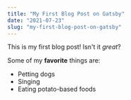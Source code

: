 ```yaml
---
title: "My First Blog Post on Gatsby"
date: "2021-07-23"
slug: "my-first-blog-post-on-gatsby"
---
```


This is my first blog post! Isn't it *great*?

Some of my **favorite** things are:

* Petting dogs
* Singing
* Eating potato-based foods
